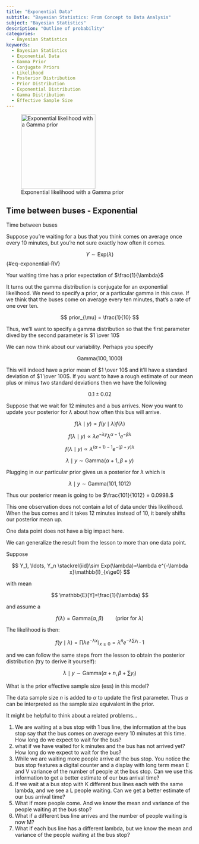 ```yaml
---
title: "Exponential Data"
subtitle: "Bayesian Statistics: From Concept to Data Analysis"
subject: "Bayesian Statistics"
description: "Outline of probability"
categories:
  - Bayesian Statistics
keywords:
  - Bayesian Statistics
  - Exponential Data
  - Gamma Prior
  - Conjugate Priors
  - Likelihood
  - Posterior Distribution
  - Prior Distribution
  - Exponential Distribution
  - Gamma Distribution
  - Effective Sample Size
---
```


![Exponential likelihood with a Gamma prior](images/c1l09-ss-01-exponential-data.png){#fig-exponential-likelihood-gamma-prior .column-margin width="200px" group="slides"}


::: {#exm-bus-times}
## Time between buses - Exponential 

[Time between buses]{.column-margin}

Suppose you're waiting for a bus that you think comes on average once every 10 minutes, but you're not sure exactly how often it comes.
:::

$$
Y \sim \mathrm{Exp}(\lambda)
$$ {#eq-exponential-RV}

Your waiting time has a prior expectation of $\frac{1}{\lambda}$

It turns out the gamma distribution is conjugate for an exponential likelihood. We need to specify a prior, or a particular gamma in this case. If we think that the buses come on average every ten minutes, that's a rate of one over ten.

$$ 
prior_{\mu} = \frac{1}{10} 
$$

Thus, we'll want to specify a gamma distribution so that the first parameter dived by the second parameter is $1 \over 10$

We can now think about our variability. Perhaps you specify

$$
\mathrm{Gamma}(100, 1000)
$$

This will indeed have a prior mean of $1 \over 10$ and it'll have a standard deviation of $1 \over 100$. If you want to have a rough estimate of our mean plus or minus two standard deviations then we have the following

$$
0.1 \pm 0.02
$$

Suppose that we wait for 12 minutes and a bus arrives. Now you want to update your posterior for $\lambda$ about how often this bus will arrive.

$$
f(\lambda \mid y) \propto f(y\mid \lambda)f(\lambda)
$$

$$
f(\lambda \mid y) \propto \lambda e^{-\lambda y}\lambda^{\alpha - 1}e^{-\beta \lambda}
$$

$$
f(\lambda \mid y)  \propto \lambda^{(\alpha + 1) - 1}e^{-(\beta + y)\lambda}
$$

$$
\lambda \mid y \sim \mathrm{Gamma}(\alpha + 1, \beta + y)
$$

Plugging in our particular prior gives us a posterior for $\lambda$ which is

$$
\lambda \mid y \sim \mathrm{Gamma}(101, 1012)
$$

Thus our posterior mean is going to be $\frac{101}{1012} = 0.0998.$

This one observation does not contain a lot of data under this likelihood. When the bus comes and it takes 12 minutes instead of 10, it barely shifts our posterior mean up.

One data point does not have a big impact here.


::: {#exr-gamma-exp-1}
We can generalize the result from the lesson to more than one data point.
:::

Suppose 

$$
Y_1, \ldots, Y_n \stackrel{iid}\sim Exp(\lambda)=\lambda e^{-\lambda x}\mathbb{I}_{x\ge0}
$$ 

with mean 

$$
\mathbb{E}[Y]=\frac{1}{\lambda}
$$ 

and assume a 

$$
f(\lambda)= \mathrm{Gamma}(\alpha, \beta) \qquad (\text{prior for }\lambda)
$$

The likelihood is then:

$$
f(y \mid \lambda) = \prod \lambda e^{-\lambda x}\mathbb{I}_{x\ge0} =  \lambda ^ n e^{− \lambda \sum y_i}\cdot1
$$

and we can follow the same steps from the lesson to obtain the posterior distribution (try to derive it yourself):

$$
\lambda \mid y ∼ \mathrm{Gamma}(\alpha + n, \beta + \sum y_i)
$$

\index{effective sample size}
What is the prior effective sample size (ess) in this model?


::: {.solution}
The data sample size $n$ is added to $\alpha$ to update the first parameter. Thus $\alpha$ can be interpreted as the sample size equivalent in the prior.
:::


It might be helpful to think about a related problems...

1. We are waiting at a bus stop with 1 bus line, the information at the bus stop say that the bus comes on average every 10 minutes at this time. How long do we expect to wait for the bus?
1. what if we have waited for k minutes and the bus has not arrived yet? How long do we expect to wait for the bus?
1. While we are waiting more people arrive at the bus stop. You notice the bus stop features a digital counter and a display with long term mean E and V variance of the number of people at the bus stop. Can we use this information to get a better estimate of our bus arrival time?
1. If we wait at a bus stop with K different bus lines each with the same lambda, and we see a L people waiting. Can we get a better estimate of our bus arrival time? 
1. What if more people come. And we know the mean and variance of the people waiting at the bus stop?
1. What if a different bus line arrives and the number of people waiting is now M?
1. What if each bus line has a different lambda, but we know the mean and variance of the people waiting at the bus stop?




